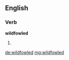 ==English==

===Verb===
'''wildfowled'''

# {{en-past of|wildfowl}}

[[de:wildfowled]]
[[mg:wildfowled]]